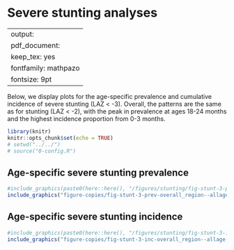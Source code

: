 # Severe stunting analyses {#severe-stunting}

---
output:
  pdf_document:
    keep_tex: yes
fontfamily: mathpazo
fontsize: 9pt
---

\raggedright

Below, we display plots for the age-specific prevalence and cumulative incidence of severe stunting (LAZ < -3). Overall, the patterns are the same as for stunting (LAZ < -2), with the peak in prevalence at ages 18-24 months and the highest incidence proportion from 0-3 months. 

```r
library(knitr)
knitr::opts_chunk$set(echo = TRUE)
# setwd("../../")
# source("0-config.R")
```


## Age-specific severe stunting prevalence
```r
#include_graphics(paste0(here::here(), "/figures/stunting/fig-stunt-3-prev-overall_region--allage-primary.png"))
include_graphics("figure-copies/fig-stunt-3-prev-overall_region--allage-primary.png")
```


## Age-specific severe stunting incidence
```r
#include_graphics(paste0(here::here(), "/figures/stunting/fig-stunt-3-inc-overall_region--allage-primary.png"))
include_graphics("figure-copies/fig-stunt-3-inc-overall_region--allage-primary.png")
```
